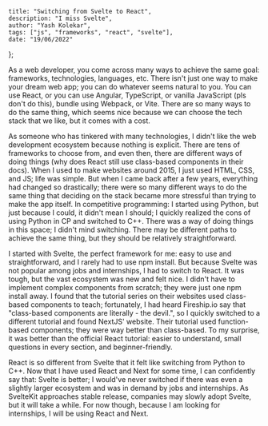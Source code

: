     title: "Switching from Svelte to React",
    description: "I miss Svelte",
    author: "Yash Kolekar",
    tags: ["js", "frameworks", "react", "svelte"],
    date: "19/06/2022"
};

<BlogHeader title={metadata.title} tags={metadata.tags} />

As a web developer, you come across many ways to achieve the same goal: frameworks, technologies, 
languages, etc. There isn't just one way to make your dream web app; you can do whatever seems 
natural to you. You can use React, or you can use Angular, TypeScript, or vanilla JavaScript 
(pls don't do this), bundle using Webpack, or Vite. There are so many ways to do the same thing, 
which seems nice because we can choose the tech stack that we like, but it comes with a cost. 

As someone who has tinkered with many technologies, I didn't like the web development ecosystem 
because nothing is explicit. There are tens of frameworks to choose from, and even then, there 
are different ways of doing things (why does React still use class-based components in their docs). 
When I used to make websites around 2015, I just used HTML, CSS, and JS; life was simple. But when I 
came back after a few years, everything had changed so drastically; there were so many different ways 
to do the same thing that deciding on the stack became more stressful than trying to make the app itself. 
In competitive programming: I started using Python, but just because I could, it didn't mean I should; 
I quickly realized the cons of using Python in CP and switched to C++. There was a way of doing things 
in this space; I didn't mind switching. There may be different paths to achieve the same thing, but they should be 
relatively straightforward.

I started with Svelte, the perfect framework for me: easy to use and straightforward, and I rarely had 
to use npm install. But because Svelte was not popular among jobs and internships, I had to switch to React. 
It was tough, but the vast ecosystem was new and felt nice. I didn't have to implement complex components 
from scratch; they were just one npm install away. I found that the tutorial series on their websites used 
class-based components to teach; fortunately, I had heard Fireship.io say that "class-based components are 
literally - the devil.", so I quickly switched to a different tutorial and found NextJS' website. Their 
tutorial used function-based components; they were way better than class-based. To my surprise, it was better 
than the official React tutorial: easier to understand, small questions in every section, and beginner-friendly. 

React is so different from Svelte that it felt like switching from Python to C++. Now that I have used React 
and Next for some time, I can confidently say that: Svelte is better; I would've never switched if there 
was even a slightly larger ecosystem and was in demand by jobs and internships. As SvelteKit approaches 
stable release, companies may slowly adopt Svelte, but it will take a while. For now though, because I am 
looking for internships, I will be using React and Next.